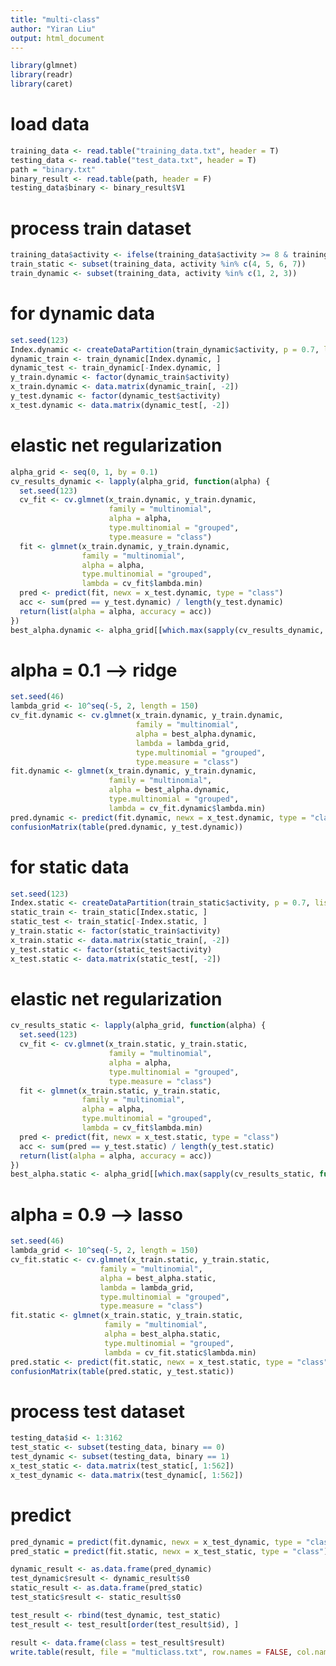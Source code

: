 ```yaml
---
title: "multi-class"
author: "Yiran Liu"
output: html_document
---
```


```r
library(glmnet)
library(readr)
library(caret)
```

# load data
```r
training_data <- read.table("training_data.txt", header = T)
testing_data <- read.table("test_data.txt", header = T)
path = "binary.txt"
binary_result <- read.table(path, header = F)
testing_data$binary <- binary_result$V1
```

# process train dataset
```r
training_data$activity <- ifelse(training_data$activity >= 8 & training_data$activity <= 12, 7, training_data$activity)
train_static <- subset(training_data, activity %in% c(4, 5, 6, 7))
train_dynamic <- subset(training_data, activity %in% c(1, 2, 3))
```

# for dynamic data
```r
set.seed(123)
Index.dynamic <- createDataPartition(train_dynamic$activity, p = 0.7, list = FALSE)
dynamic_train <- train_dynamic[Index.dynamic, ]
dynamic_test <- train_dynamic[-Index.dynamic, ]
y_train.dynamic <- factor(dynamic_train$activity)
x_train.dynamic <- data.matrix(dynamic_train[, -2])
y_test.dynamic <- factor(dynamic_test$activity)
x_test.dynamic <- data.matrix(dynamic_test[, -2])
```

# elastic net regularization
```r
alpha_grid <- seq(0, 1, by = 0.1)
cv_results_dynamic <- lapply(alpha_grid, function(alpha) {
  set.seed(123)
  cv_fit <- cv.glmnet(x_train.dynamic, y_train.dynamic, 
                      family = "multinomial", 
                      alpha = alpha,
                      type.multinomial = "grouped",
                      type.measure = "class")
  fit <- glmnet(x_train.dynamic, y_train.dynamic, 
                family = "multinomial", 
                alpha = alpha,
                type.multinomial = "grouped",
                lambda = cv_fit$lambda.min)
  pred <- predict(fit, newx = x_test.dynamic, type = "class")
  acc <- sum(pred == y_test.dynamic) / length(y_test.dynamic)
  return(list(alpha = alpha, accuracy = acc))
})
best_alpha.dynamic <- alpha_grid[[which.max(sapply(cv_results_dynamic, function(x) x$accuracy))]]
```

# alpha = 0.1 ---> ridge
```r
set.seed(46)
lambda_grid <- 10^seq(-5, 2, length = 150)
cv_fit.dynamic <- cv.glmnet(x_train.dynamic, y_train.dynamic, 
                            family = "multinomial", 
                            alpha = best_alpha.dynamic,
                            lambda = lambda_grid,
                            type.multinomial = "grouped",
                            type.measure = "class")
fit.dynamic <- glmnet(x_train.dynamic, y_train.dynamic, 
                      family = "multinomial", 
                      alpha = best_alpha.dynamic, 
                      type.multinomial = "grouped",
                      lambda = cv_fit.dynamic$lambda.min)
pred.dynamic <- predict(fit.dynamic, newx = x_test.dynamic, type = "class")
confusionMatrix(table(pred.dynamic, y_test.dynamic))
```

# for static data
```r
set.seed(123)
Index.static <- createDataPartition(train_static$activity, p = 0.7, list = FALSE)
static_train <- train_static[Index.static, ]
static_test <- train_static[-Index.static, ]
y_train.static <- factor(static_train$activity)
x_train.static <- data.matrix(static_train[, -2])
y_test.static <- factor(static_test$activity)
x_test.static <- data.matrix(static_test[, -2])
```

# elastic net regularization
```r
cv_results_static <- lapply(alpha_grid, function(alpha) {
  set.seed(123)
  cv_fit <- cv.glmnet(x_train.static, y_train.static, 
                      family = "multinomial", 
                      alpha = alpha,
                      type.multinomial = "grouped",
                      type.measure = "class")
  fit <- glmnet(x_train.static, y_train.static, 
                family = "multinomial", 
                alpha = alpha,
                type.multinomial = "grouped",
                lambda = cv_fit$lambda.min)
  pred <- predict(fit, newx = x_test.static, type = "class")
  acc <- sum(pred == y_test.static) / length(y_test.static)
  return(list(alpha = alpha, accuracy = acc))
})
best_alpha.static <- alpha_grid[[which.max(sapply(cv_results_static, function(x) x$accuracy))]]
```

# alpha = 0.9 ---> lasso
```r
set.seed(46)
lambda_grid <- 10^seq(-5, 2, length = 150)
cv_fit.static <- cv.glmnet(x_train.static, y_train.static, 
                    family = "multinomial", 
                    alpha = best_alpha.static, 
                    lambda = lambda_grid,
                    type.multinomial = "grouped",
                    type.measure = "class")
fit.static <- glmnet(x_train.static, y_train.static,
                     family = "multinomial", 
                     alpha = best_alpha.static,
                     type.multinomial = "grouped",
                     lambda = cv_fit.static$lambda.min)
pred.static <- predict(fit.static, newx = x_test.static, type = "class")
confusionMatrix(table(pred.static, y_test.static))
```

# process test dataset
```r
testing_data$id <- 1:3162
test_static <- subset(testing_data, binary == 0)
test_dynamic <- subset(testing_data, binary == 1)
x_test_static <- data.matrix(test_static[, 1:562])
x_test_dynamic <- data.matrix(test_dynamic[, 1:562])
```

# predict
```r
pred_dynamic = predict(fit.dynamic, newx = x_test_dynamic, type = "class")
pred_static = predict(fit.static, newx = x_test_static, type = "class")
```

```r
dynamic_result <- as.data.frame(pred_dynamic)
test_dynamic$result <- dynamic_result$s0
static_result <- as.data.frame(pred_static)
test_static$result <- static_result$s0
```

```r
test_result <- rbind(test_dynamic, test_static)
test_result <- test_result[order(test_result$id), ]
```

```r
result <- data.frame(class = test_result$result)
write.table(result, file = "multiclass.txt", row.names = FALSE, col.names = FALSE, quote = FALSE)
```